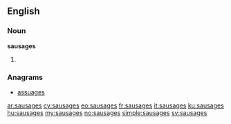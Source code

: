 ==English==

===Noun===
'''sausages'''

# {{plural of|[[sausage]]}}

===Anagrams===
* [[assuages#English|assuages]]

[[ar:sausages]]
[[cy:sausages]]
[[eo:sausages]]
[[fr:sausages]]
[[it:sausages]]
[[ku:sausages]]
[[hu:sausages]]
[[my:sausages]]
[[no:sausages]]
[[simple:sausages]]
[[sv:sausages]]